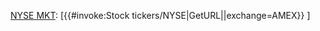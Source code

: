 [[NYSE MKT|NYSE&nbsp;MKT]]:&nbsp;[{{#invoke:Stock tickers/NYSE|GetURL|{{{1}}}|exchange=AMEX}} {{uc: {{{1}}} }}]<noinclude>{{Documentation}}</noinclude>